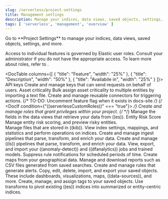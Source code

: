 ```yaml
---
slug: /serverless/project-settings
title: Management settings
description: Manage your indices, data views, saved objects, settings, and more from a central location in Elastic.
tags: [ 'serverless', 'management', 'overview' ]
---
```


<DocBadge template="technical preview" />
Go to **Project Settings** to manage your indices, data views, saved objects, settings, and more.

Access to individual features is governed by Elastic user roles.
Consult your administrator if you do not have the appropriate access.
To learn more about roles, refer to <DocLink slug="/serverless/general/assign-user-roles"/>.

<DocTable columns={[
  {
    "title": "Feature",
    "width": "25%"
  },
  {
    "title": "Description",
    "width": "50%"
  },
  {
    "title": "Availabile in",
    "width": "25%"
  }
]}>
  <DocRow>
    <DocCell>
      <DocLink slug="/serverless/api-keys">API keys</DocLink>
    </DocCell>
    <DocCell>
      Create and manage keys that can send requests on behalf of users.
    </DocCell>
    <DocCell>
      <DocBadge template="elasticsearch" slug="/serverless/elasticsearch/what-is-elasticsearch-serverless" />
      <DocBadge template="observability" slug="/serverless/observability/what-is-observability-serverless" />
      <DocBadge template="security" slug="/serverless/security/what-is-security-serverless" />
    </DocCell>
  </DocRow>
  <DocRow>
    <DocCell>
      <DocLink slug="/serverless/security/asset-criticality">Asset criticality</DocLink>
    </DocCell>
    <DocCell>
      Bulk assign asset criticality to multiple entities by importing a text file.
    </DocCell>
    <DocCell>
      <DocBadge template="security" slug="/serverless/security/what-is-security-serverless" />
    </DocCell>
    </DocRow>
  <DocRow>
    <DocCell>
      <DocLink slug="/serverless/action-connectors"/>
    </DocCell>
    <DocCell>
      Create and manage reusable connectors for triggering actions.
    </DocCell>
      <DocCell>
        <DocBadge template="elasticsearch" slug="/serverless/elasticsearch/what-is-elasticsearch-serverless" />
        <DocBadge template="observability" slug="/serverless/observability/what-is-observability-serverless" />
        <DocBadge template="security" slug="/serverless/security/what-is-security-serverless" />
    </DocCell>
  </DocRow>
  {/* TO-DO: Uncomment feature flag when it exists in docs-site */}
  {/* <DocIf condition={"((serverlessCustomRoles))" === "true"}> */}
    <DocRow>
      <DocCell><DocLink slug="/serverless/custom-roles"/></DocCell>
      <DocCell>Create and manage roles that grant privileges within your project.</DocCell>
      <DocCell>
        <DocBadge template="elasticsearch" slug="/serverless/elasticsearch/what-is-elasticsearch-serverless" />
        <DocBadge template="observability" slug="/serverless/observability/what-is-observability-serverless" />
        <DocBadge template="security" slug="/serverless/security/what-is-security-serverless" />
      </DocCell>
    </DocRow>
  {/* </DocIf> */}
  <DocRow>
    <DocCell>
      <DocLink slug="/serverless/data-views"/>
    </DocCell>
    <DocCell>
      Manage the fields in the data views that retrieve your data from ((es)).
    </DocCell>
    <DocCell>
      <DocBadge template="elasticsearch" slug="/serverless/elasticsearch/what-is-elasticsearch-serverless" />
      <DocBadge template="observability" slug="/serverless/observability/what-is-observability-serverless" />
      <DocBadge template="security" slug="/serverless/security/what-is-security-serverless" />
    </DocCell>
    </DocRow>
    <DocRow>
    <DocCell>
      <DocLink slug="/serverless/security/entity-risk-scoring">Entity Risk Score</DocLink>
    </DocCell>
    <DocCell>
      Manage entity risk scoring, and preview risky entities.
    </DocCell>
    <DocCell>
      <DocBadge template="security" slug="/serverless/security/what-is-security-serverless" />
    </DocCell>
    </DocRow>  
    <DocRow>
    <DocCell>
      <DocLink slug="/serverless/files"/>
    </DocCell>
    <DocCell>
      Manage files that are stored in ((kib)).
    </DocCell>
    <DocCell>
      <DocBadge template="elasticsearch" slug="/serverless/elasticsearch/what-is-elasticsearch-serverless" />
      <DocBadge template="observability" slug="/serverless/observability/what-is-observability-serverless" />
      <DocBadge template="security" slug="/serverless/security/what-is-security-serverless" />
    </DocCell>
  </DocRow>
  <DocRow>
    <DocCell>
      <DocLink slug="/serverless/index-management"/>
    </DocCell>
    <DocCell>
      View index settings, mappings, and statistics and perform operations on indices.
    </DocCell>
    <DocCell>
      <DocBadge template="elasticsearch" slug="/serverless/elasticsearch/what-is-elasticsearch-serverless" />
      <DocBadge template="observability" slug="/serverless/observability/what-is-observability-serverless" />
      <DocBadge template="security" slug="/serverless/security/what-is-security-serverless" />
    </DocCell>
  </DocRow>
  <DocRow>
    <DocCell>
      <DocLink slug="/serverless/ingest-pipelines"/>
    </DocCell>
    <DocCell>
      Create and manage ingest pipelines that parse, transform, and enrich your data.
    </DocCell>
      <DocCell>
        <DocBadge template="elasticsearch" slug="/serverless/elasticsearch/what-is-elasticsearch-serverless" />
        <DocBadge template="observability" slug="/serverless/observability/what-is-observability-serverless" />
        <DocBadge template="security" slug="/serverless/security/what-is-security-serverless" />
    </DocCell>
  </DocRow>
  <DocRow>
    <DocCell>
      <DocLink slug="/serverless/logstash-pipelines"/>
    </DocCell>
    <DocCell>
      Create and manage ((ls)) pipelines that parse, transform, and enrich your data.
    </DocCell>
    <DocCell>
      <DocBadge template="elasticsearch" slug="/serverless/elasticsearch/what-is-elasticsearch-serverless" />
      <DocBadge template="observability" slug="/serverless/observability/what-is-observability-serverless" />
      <DocBadge template="security" slug="/serverless/security/what-is-security-serverless" />
    </DocCell>
  </DocRow>
  <DocRow>
    <DocCell>
      <DocLink slug="/serverless/machine-learning"/>
    </DocCell>
    <DocCell>
    View, export, and import your ((anomaly-detect)) and ((dfanalytics)) jobs and trained models.
    </DocCell>
    <DocCell>
      <DocBadge template="elasticsearch" slug="/serverless/elasticsearch/what-is-elasticsearch-serverless" />
      <DocBadge template="observability" slug="/serverless/observability/what-is-observability-serverless" />
      <DocBadge template="security" slug="/serverless/security/what-is-security-serverless" />
    </DocCell>
  </DocRow>
  <DocRow>
    <DocCell>
      <DocLink slug="/serverless/maintenance-windows"/>
    </DocCell>
    <DocCell>
      Suppress rule notifications for scheduled periods of time.
    </DocCell>
    <DocCell>
      <DocBadge template="observability" slug="/serverless/observability/what-is-observability-serverless" />
      <DocBadge template="security" slug="/serverless/security/what-is-security-serverless" />
    </DocCell>
  </DocRow>
    <DocRow>
    <DocCell>
      <DocLink slug="/serverless/maps"/>
    </DocCell>
    <DocCell>
      Create maps from your geographical data.
    </DocCell>
    <DocCell>
      <DocBadge template="security" slug="/serverless/security/what-is-security-serverless" />
    </DocCell>
  </DocRow>
  <DocRow>
    <DocCell>
      <DocLink slug="/serverless/reports"/>
    </DocCell>
    <DocCell>
      Manage and download reports such as CSV files generated from saved searches.
    </DocCell>
    <DocCell>
      <DocBadge template="elasticsearch" slug="/serverless/elasticsearch/what-is-elasticsearch-serverless" />
      <DocBadge template="observability" slug="/serverless/observability/what-is-observability-serverless" />
      <DocBadge template="security" slug="/serverless/security/what-is-security-serverless" />
    </DocCell>
  </DocRow>
   <DocRow>
    <DocCell>
      <DocLink slug="/serverless/rules"/>
    </DocCell>
    <DocCell>
     Create and manage rules that generate alerts.
    </DocCell>
    <DocCell>
      <DocBadge template="elasticsearch" slug="/serverless/elasticsearch/what-is-elasticsearch-serverless" />
    </DocCell>
  </DocRow>
  <DocRow>
    <DocCell>
      <DocLink slug="/serverless/saved-objects"/>
    </DocCell>
    <DocCell>
      Copy, edit, delete, import, and export your saved objects.
      These include dashboards, visualizations, maps, ((data-sources)), and more.
    </DocCell>
    <DocCell>
      <DocBadge template="elasticsearch" slug="/serverless/elasticsearch/what-is-elasticsearch-serverless" />
      <DocBadge template="observability" slug="/serverless/observability/what-is-observability-serverless" />
      <DocBadge template="security" slug="/serverless/security/what-is-security-serverless" />
    </DocCell>
  </DocRow>
  <DocRow>
    <DocCell>
      <DocLink slug="/serverless/tags"/>
    </DocCell>
    <DocCell>
      Create, manage, and assign tags to your saved objects.
    </DocCell>
    <DocCell>
      <DocBadge template="elasticsearch" slug="/serverless/elasticsearch/what-is-elasticsearch-serverless" />
      <DocBadge template="observability" slug="/serverless/observability/what-is-observability-serverless" />
      <DocBadge template="security" slug="/serverless/security/what-is-security-serverless" />
    </DocCell>
  </DocRow>
  <DocRow>
    <DocCell>
      <DocLink slug="/serverless/transforms"/>
    </DocCell>
    <DocCell>
      Use transforms to pivot existing ((es)) indices into summarized or entity-centric indices.
    </DocCell>
    <DocCell>
      <DocBadge template="elasticsearch" slug="/serverless/elasticsearch/what-is-elasticsearch-serverless" />
      <DocBadge template="observability" slug="/serverless/observability/what-is-observability-serverless" />
      <DocBadge template="security" slug="/serverless/security/what-is-security-serverless" />
    </DocCell>
  </DocRow>
</DocTable>
